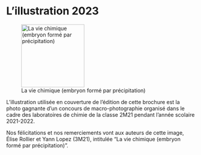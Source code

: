 # L'illustration 2023 {-}

::: {.center data-latex=""}
![La vie chimique (embryon formé par précipitation)](cover.jpg){height=12em}  
:::


L'illustration utilisée en couverture de l'édition de cette brochure est la photo gagnante d'un concours de macro-photographie organisé dans le cadre des laboratoires de chimie de la classe 2M21 pendant l'année scolaire 2021-2022.

Nos félicitations et nos remerciements vont aux auteurs de cette image, Élise Rollier et Yann Lopez (3M21), intitulée "La vie chimique (embryon formé par précipitation)".